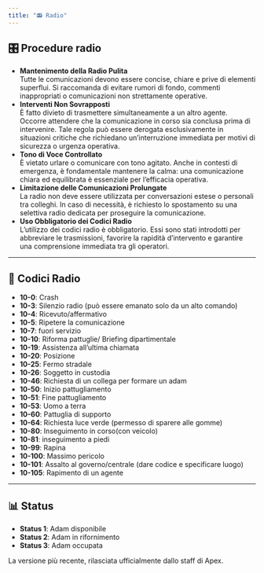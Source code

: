 ```yaml
---
title: "📻 Radio"
---
```


## 🎛️ Procedure radio

- **Mantenimento della Radio Pulita**\
  Tutte le comunicazioni devono essere concise, chiare e prive di elementi superflui. Si raccomanda di evitare rumori di fondo, commenti inappropriati o comunicazioni non strettamente operative.
- **Interventi Non Sovrapposti**\
  È fatto divieto di trasmettere simultaneamente a un altro agente. Occorre attendere che la comunicazione in corso sia conclusa prima di intervenire. Tale regola può essere derogata esclusivamente in situazioni critiche che richiedano un’interruzione immediata per motivi di sicurezza o urgenza operativa.
- **Tono di Voce Controllato**\
  È vietato urlare o comunicare con tono agitato. Anche in contesti di emergenza, è fondamentale mantenere la calma: una comunicazione chiara ed equilibrata è essenziale per l’efficacia operativa.
- **Limitazione delle Comunicazioni Prolungate**\
  La radio non deve essere utilizzata per conversazioni estese o personali tra colleghi. In caso di necessità, è richiesto lo spostamento su una selettiva radio dedicata per proseguire la comunicazione.
- **Uso Obbligatorio dei Codici Radio**\
  L’utilizzo dei codici radio è obbligatorio. Essi sono stati introdotti per abbreviare le trasmissioni, favorire la rapidità d’intervento e garantire una comprensione immediata tra gli operatori.

---

## 🔢 Codici Radio

- **10-0**: Crash
- **10-3**: Silenzio radio (può essere emanato solo da un alto comando)
- **10-4**: Ricevuto/affermativo
- **10-5**: Ripetere la comunicazione
- **10-7**: fuori servizio&#x20;
- **10-10**: Riforma pattuglie/ Briefing dipartimentale
- **10-19**: Assistenza all’ultima chiamata
- **10-20**: Posizione
- **10-25**: Fermo stradale
- **10-26**: Soggetto in custodia
- **10-46**: Richiesta di un collega per formare un adam
- **10-50**: Inizio pattugliamento
- **10-51**: Fine pattugliamento
- **10-53**: Uomo a terra
- **10-60**: Pattuglia di supporto
- **10-64**: Richiesta luce verde (permesso di sparere alle gomme)
- **10-80**: Inseguimento in corso(con veicolo)
- **10-81**: inseguimento a piedi
- **10-99**: Rapina&#x20;
- **10-100**: Massimo pericolo
- **10-101**: Assalto al governo/centrale (dare codice e specificare luogo)
- **10-105**: Rapimento di un agente

---

## 📊 Status

- &#x20; **Status 1**: Adam disponibile
- &#x20;**Status 2**: Adam in rifornimento
- &#x20;**Status 3**: Adam occupata&#x20;

<Update label="25/09/2025" description="v1.0.0">
  La versione più recente, rilasciata ufficialmente dallo staff di Apex.
</Update>
